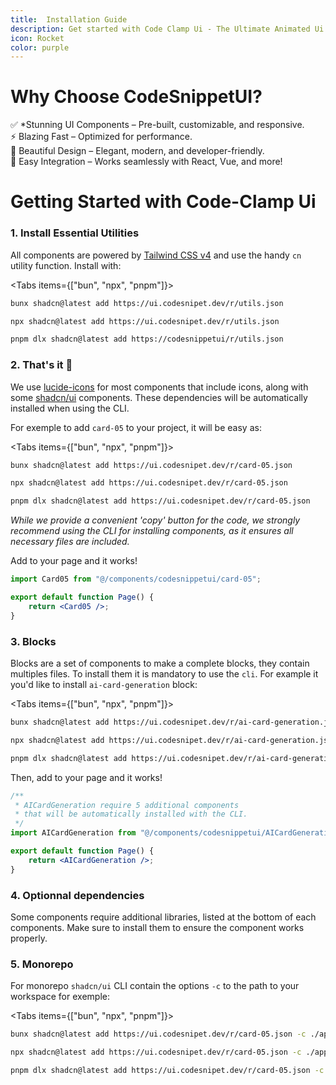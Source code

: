 ```yaml
---
title:  Installation Guide
description: Get started with Code Clamp Ui - The Ultimate Animated Ui Component Library
icon: Rocket
color: purple
---
```


# Why Choose CodeSnippetUI?

✅ *Stunning UI Components – Pre-built, customizable, and responsive.  
⚡ Blazing Fast – Optimized for performance.  
🎨 Beautiful Design – Elegant, modern, and developer-friendly.  
🔌 Easy Integration – Works seamlessly with React, Vue, and more!


# Getting Started with Code-Clamp Ui

### 1. Install Essential Utilities


All components are powered by [Tailwind CSS v4](https://tailwindcss.com/docs/installation) and use the handy `cn` utility function. Install with:

<Tabs items={["bun", "npx", "pnpm"]}>
 
```bash tab="bun"
bunx shadcn@latest add https://ui.codesnipet.dev/r/utils.json 
```
 
```bash tab="npx"
npx shadcn@latest add https://ui.codesnipet.dev/r/utils.json
```

```bash tab="pnpm"
pnpm dlx shadcn@latest add https://codesnippetui/r/utils.json
```

</Tabs>

### 2. That's it 🎉

We use [lucide-icons](https://lucide.dev/guide/installation) for most components that include icons, along with some [shadcn/ui](https://ui.shadcn.com/) components. These dependencies will be automatically installed when using the CLI.

For exemple to add `card-05` to your project, it will be easy as:

<Tabs items={["bun", "npx", "pnpm"]}>
 
```bash tab="bun"
bunx shadcn@latest add https://ui.codesnipet.dev/r/card-05.json
```
 
```bash tab="npx"
npx shadcn@latest add https://ui.codesnipet.dev/r/card-05.json
```

```bash tab="pnpm"
pnpm dlx shadcn@latest add https://ui.codesnipet.dev/r/card-05.json
```

</Tabs>

_While we provide a convenient 'copy' button for the code, we strongly recommend using the CLI for installing components, as it ensures all necessary files are included._

Add to your page and it works!

```jsx
import Card05 from "@/components/codesnippetui/card-05";

export default function Page() {
    return <Card05 />;
}
```


### 3. Blocks

Blocks are a set of components to make a complete blocks, they contain multiples files. To install them it is mandatory to use the `cli`. For example it you'd like to install `ai-card-generation` block:

<Tabs items={["bun", "npx", "pnpm"]}>
 
```bash tab="bun"
bunx shadcn@latest add https://ui.codesnipet.dev/r/ai-card-generation.json
```
 
```bash tab="npx"
npx shadcn@latest add https://ui.codesnipet.dev/r/ai-card-generation.json
```

```bash tab="pnpm"
pnpm dlx shadcn@latest add https://ui.codesnipet.dev/r/ai-card-generation.json
```

</Tabs>

Then, add to your page and it works!

```jsx
/**
 * AICardGeneration require 5 additional components
 * that will be automatically installed with the CLI.
 */
import AICardGeneration from "@/components/codesnippetui/AICardGeneration";

export default function Page() {
    return <AICardGeneration />;
}
```

### 4. Optionnal dependencies

Some components require additional libraries, listed at the bottom of each components. Make sure to install them to ensure the component works properly.

### 5. Monorepo

For monorepo `shadcn/ui` CLI contain the options `-c` to the path to your workspace for exemple:

<Tabs items={["bun", "npx", "pnpm"]}>
 
```bash tab="bun"
bunx shadcn@latest add https://ui.codesnipet.dev/r/card-05.json -c ./apps/www
```
 
```bash tab="npx"
npx shadcn@latest add https://ui.codesnipet.dev/r/card-05.json -c ./apps/www
```

```bash tab="pnpm"
pnpm dlx shadcn@latest add https://ui.codesnipet.dev/r/card-05.json -c ./apps/www
```

</Tabs>
